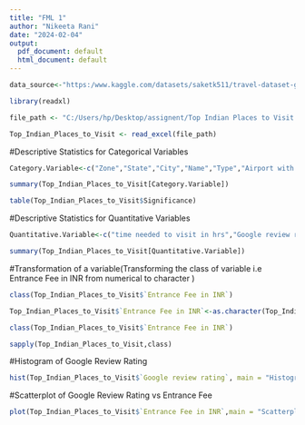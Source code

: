 ```yaml
---
title: "FML 1"
author: "Nikeeta Rani"
date: "2024-02-04"
output:
  pdf_document: default
  html_document: default
---
```


```r
data_source<-"https:/www.kaggle.com/datasets/saketk511/travel-dataset-guide-to-indias-must-see-places?resource=download"
```

```r
library(readxl)
```



```r
file_path <- "C:/Users/hp/Desktop/assignent/Top Indian Places to Visit.xlsx"
```
```r
Top_Indian_Places_to_Visit <- read_excel(file_path)
```


#Descriptive Statistics for Categorical Variables 
```r
Category.Variable<-c("Zone","State","City","Name","Type","Airport with 50km Radius","Weekly Off","Significance","DSLR Allowed","Best Time to visit")
```

```r
summary(Top_Indian_Places_to_Visit[Category.Variable])
```
```r
table(Top_Indian_Places_to_Visit$Significance)
```


#Descriptive Statistics for Quantitative Variables
```r
Quantitative.Variable<-c("time needed to visit in hrs","Google review rating","Entrance Fee in INR","Number of google review in lakhs")
```
```r
summary(Top_Indian_Places_to_Visit[Quantitative.Variable])
```
#Transformation of a variable(Transforming the class of variable i.e Entrance Fee in INR from numerical to character )
```r
class(Top_Indian_Places_to_Visit$`Entrance Fee in INR`)
```
```r
Top_Indian_Places_to_Visit$`Entrance Fee in INR`<-as.character(Top_Indian_Places_to_Visit$`Entrance Fee in INR`)
```
```r
class(Top_Indian_Places_to_Visit$`Entrance Fee in INR`)
```
```r
sapply(Top_Indian_Places_to_Visit,class)
```


#Histogram of Google Review Rating
```r
hist(Top_Indian_Places_to_Visit$`Google review rating`, main = "Histogram of Google Review Rating", xlab = "Google Review Rating", col = "skyblue", border = "black")
```

#Scatterplot of Google Review Rating vs Entrance Fee
```r
plot(Top_Indian_Places_to_Visit$`Entrance Fee in INR`,main = "Scatterplot of Entrance Fee (in INR)",xlab = "Index",ylab = "Entrance Fee (INR)",col = "green", pch = 16)
```


